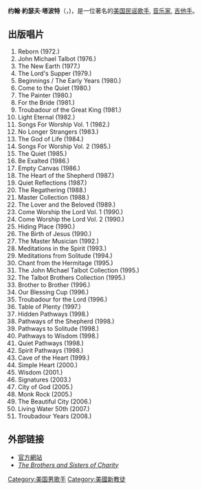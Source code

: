 {{BLP unsourced|time=2020-06-16T00:03:35+00:00}}
{{Infobox musical artist 
| Name = 约翰·約瑟夫·塔波特
| Background = 男歌手
| image = John Michael Talbot.jpg
| Born = {{birth date and age|mf=yes|1954|5|8}}
| Instrument = [[吉他|吉他]]
| Occupation = [[歌手|歌手]], 教堂音樂導師
| Genre = [[基督教音乐|基督教音乐]]
| Years_active = 1976年-現在
}}
'''约翰·約瑟夫·塔波特'''（{{lang|en|John Michael Talbot}}，{{bd|1954年|5月8日|catIdx=T}})，是一位著名的[[美国|美国]][[民谣歌手|民谣歌手]], [[音乐家|音乐家]], [[吉他手|吉他手]]。

== 出版唱片 ==

# Reborn (1972.)
# John Michael Talbot (1976.)
# The New Earth (1977.)
# The Lord's Supper (1979.)
# Beginnings / The Early Years (1980.)
# Come to the Quiet (1980.)
# The Painter (1980.)
# For the Bride (1981.)
# Troubadour of the Great King (1981.)
# Light Eternal (1982.)
# Songs For Worship Vol. 1 (1982.)
# No Longer Strangers (1983.)
# The God of Life (1984.)
# Songs For Worship Vol. 2 (1985.)
# The Quiet (1985.)
# Be Exalted (1986.)
# Empty Canvas (1986.)
# The Heart of the Shepherd (1987.)
# Quiet Reflections (1987.)
# The Regathering (1988.)
# Master Collection (1988.)
# The Lover and the Beloved (1989.)
# Come Worship the Lord Vol. 1 (1990.)
# Come Worship the Lord Vol. 2 (1990.)
# Hiding Place (1990.)
# The Birth of Jesus (1990.)
# The Master Musician (1992.)
# Meditations in the Spirit (1993.)
# Meditations from Solitude (1994.)
# Chant from the Hermitage (1995.)
# The John Michael Talbot Collection (1995.)
# The Talbot Brothers Collection (1995.)
# Brother to Brother (1996.)
# Our Blessing Cup (1996.)
# Troubadour for the Lord (1996.)
# Table of Plenty (1997.)
# Hidden Pathways (1998.)
# Pathways of the Shepherd (1998.)
# Pathways to Solitude (1998.)
# Pathways to Wisdom (1998.)
# Quiet Pathways (1998.)
# Spirit Pathways (1998.)
# Cave of the Heart (1999.)
# Simple Heart (2000.)
# Wisdom (2001.)
# Signatures (2003.)
# City of God (2005.)
# Monk Rock (2005.)
# The Beautiful City (2006.)
# Living Water 50th (2007.)
# Troubadour Years (2008.)

== 外部链接 ==
* [https://web.archive.org/web/20051207042046/http://www.johnmichaeltalbot.com/ 官方網站]
* [https://web.archive.org/web/20060107234639/http://www.littleportion.org/ ''The Brothers and Sisters of Charity'']

{{Authority control}}
{{DEFAULTSORT:Talbot, John Michael Talbot}}
[[Category:美国男歌手|Category:美国男歌手]]
[[Category:美國新教徒|Category:美國新教徒]]